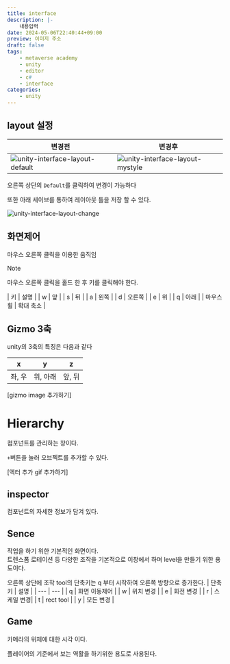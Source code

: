 ```yaml
---
title: interface
description: |-
    내용입력
date: 2024-05-06T22:40:44+09:00
preview: 이미지 주소
draft: false
tags:
    - metaverse academy
    - unity
    - editor
    - c#
    - interface
categories:
    - unity
---
```


## layout 설정

| 변경전 | 변경후 |
| --- | --- |
| ![unity-interface-layout-default](./assets/unity-interface-layout-default.png) | ![unity-interface-layout-mystyle](./assets/unity-interface-layout-mystyle.png) |
오른쪽 상단의 ```Default```를 클릭하여 변경이 가능하다

또한 아래 세이브를 통하여 레이아웃 틀을 저장 할 수 있다.

![unity-interface-layout-change](./assets/unity-interface-layout-change.png)

## 화면제어

마우스 오른쪽 클릭을 이용한 움직임

> [!NOTE]
> 마우스 오른쪽 클릭을 홀드 한 후 키를 클릭해야 한다.

| 키 | 설명 |
| w | 앞 |
| s | 뒤 |
| a | 왼쪽 |
| d | 오른쪽 |
| e | 위 |
| q | 아래 |
| 마우스 휠 | 확대 축소 |

## Gizmo 3축

unity의 3축의 특징은 다음과 같다

| x | y | z |
| --- | --- | --- |
| 좌, 우 | 위, 아래 | 앞, 뒤 |


[gizmo image 추가하기]

# Hierarchy

컴포넌트를 관리하는 창이다.

```+```버튼을 눌러 오브젝트를 추가할 수 있다.

[엑터 추가 gif 추가하기]

## inspector

컴포넌트의 자세한 정보가 담겨 있다.

## Sence

작업을 하기 위한 기본적인 화면이다.\
트렌스폼 로테이션 등 다양한 조작을 기본적으로 이창에서 하며 level을 만들기 위한 용도이다.

오른쪽 상단에 조작 tool의 단축키는 q 부터 시작하여 오른쪽 방향으로 증가한다.
| 단축키 | 설명 |
| --- | --- |
| q | 화면 이동제어 |
| w | 위치 변경 |
| e | 회전 변경 |
| r | 스케일 변경|
| t | rect tool |
| y | 모든 변경 |

## Game

카메라의 위체에 대한 시각 이다.

플레이어의 기준에서 보는 역활을 하기위한 용도로 사용된다.